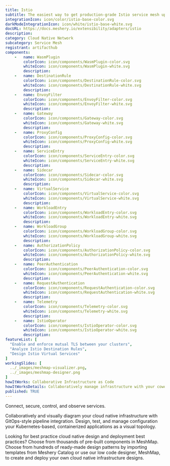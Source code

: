 ```yaml
---
title: Istio
subtitle: The easiest way to get production-grade Istio service mesh up and running
integrationIcon: icon/color/istio-base-color.svg
darkModeIntegrationIcon: icon/white/istio-base-white.svg
docURL: https://docs.meshery.io/extensibility/adapters/istio
description: 
category: Cloud Native Network
subcategory: Service Mesh
registrant: artifacthub
components: 
	-	name: WasmPlugin
		colorIcon: icon/components/WasmPlugin-color.svg
		whiteIcon: icon/components/WasmPlugin-white.svg
		description: 
	-	name: DestinationRule
		colorIcon: icon/components/DestinationRule-color.svg
		whiteIcon: icon/components/DestinationRule-white.svg
		description: 
	-	name: EnvoyFilter
		colorIcon: icon/components/EnvoyFilter-color.svg
		whiteIcon: icon/components/EnvoyFilter-white.svg
		description: 
	-	name: Gateway
		colorIcon: icon/components/Gateway-color.svg
		whiteIcon: icon/components/Gateway-white.svg
		description: 
	-	name: ProxyConfig
		colorIcon: icon/components/ProxyConfig-color.svg
		whiteIcon: icon/components/ProxyConfig-white.svg
		description: 
	-	name: ServiceEntry
		colorIcon: icon/components/ServiceEntry-color.svg
		whiteIcon: icon/components/ServiceEntry-white.svg
		description: 
	-	name: Sidecar
		colorIcon: icon/components/Sidecar-color.svg
		whiteIcon: icon/components/Sidecar-white.svg
		description: 
	-	name: VirtualService
		colorIcon: icon/components/VirtualService-color.svg
		whiteIcon: icon/components/VirtualService-white.svg
		description: 
	-	name: WorkloadEntry
		colorIcon: icon/components/WorkloadEntry-color.svg
		whiteIcon: icon/components/WorkloadEntry-white.svg
		description: 
	-	name: WorkloadGroup
		colorIcon: icon/components/WorkloadGroup-color.svg
		whiteIcon: icon/components/WorkloadGroup-white.svg
		description: 
	-	name: AuthorizationPolicy
		colorIcon: icon/components/AuthorizationPolicy-color.svg
		whiteIcon: icon/components/AuthorizationPolicy-white.svg
		description: 
	-	name: PeerAuthentication
		colorIcon: icon/components/PeerAuthentication-color.svg
		whiteIcon: icon/components/PeerAuthentication-white.svg
		description: 
	-	name: RequestAuthentication
		colorIcon: icon/components/RequestAuthentication-color.svg
		whiteIcon: icon/components/RequestAuthentication-white.svg
		description: 
	-	name: Telemetry
		colorIcon: icon/components/Telemetry-color.svg
		whiteIcon: icon/components/Telemetry-white.svg
		description: 
	-	name: IstioOperator
		colorIcon: icon/components/IstioOperator-color.svg
		whiteIcon: icon/components/IstioOperator-white.svg
		description: 
featureList: [
  "Enable and enforce mutual TLS between your clusters",
  "Analyze Istio Destination Rules",
  "Design Istio Virtual Services"
]
workingSlides: [
  ../_images/meshmap-visualizer.png,
  ../_images/meshmap-designer.png
]
howItWorks: Collaborative Infrastructure as Code
howItWorksDetails: Collaboratively manage infrastructure with your coworkers synchronously sharing the same designs.
published: TRUE
---
```

<p>
Connect, secure, control, and observe services.
</p>
<p>
    Collaboratively and visually diagram your cloud native infrastructure with GitOps-style pipeline integration. Design, test, and manage configuration your Kubernetes-based, containerized applications as a visual topology.
</p>
<p>
    Looking for best practice cloud native design and deployment best practices? Choose from thousands of pre-built components in MeshMap. Choose from hundreds of ready-made design patterns by importing templates from Meshery Catalog or use our low code designer, MeshMap, to create and deploy your own cloud native infrastructure designs.
</p>
